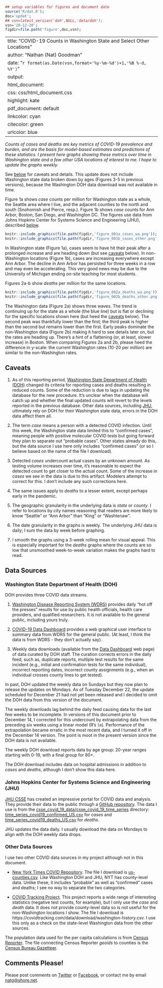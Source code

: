 ```r
## setup variables for figures and document date
source('R/dat.R');
doc='updat';
## vsn=latest_version('doh',NULL,'data/doh');
vsn='20-12-20';
figdir=file.path('figure',doc,vsn);
```
---
title: "COVID-19 Counts in Washington State and Select Other Locations"
author: "Nathan (Nat) Goodman"
date: "`r format(as.Date(vsn,format='%y-%m-%d')+1,'%B %-d, %Y')`"
output:
  html_document:
    css: css/html_document.css
    highlight: kate
  pdf_document: default
linkcolor: cyan
citecolor: green
urlcolor: blue
---

*Counts of cases and deaths are key metrics of COVID-19 prevalence and burden, and are the basis for model-based estimates and predictions of these statistics. I present here graphs showing these metrics over time in Washington state and a few other USA locations of interest to me. I hope to update the graphs weekly.*

See [below](#caveats) for caveats and details. This update does not include Washington state data broken down by ages (Figures 3-5 in previous versions), because the Washington DOH data download was not available in time.

Figure 1a shows *case* counts per million for Washington state as a whole, the Seattle area where I live, and the adjacent counties to the north and south (Snohomish and Pierce, resp.). Figure 1b shows *case* counts for Ann Arbor, Boston, San Diego, and Washington DC. The figures use data from Johns Hopkins Center for Systems Science and Engineering (JHU), described [below](#jhu).

```r
knitr::include_graphics(file.path(figdir,'figure_001a_cases_wa.png'));
knitr::include_graphics(file.path(figdir,'figure_001b_cases_other.png'));
```

In Washington state (Figure 1a), cases seem to have hit their peak after a prolonged increase and are heading down (but see [caveats](#caveats) below). In non-Washington locations (Figure 1b), cases are increasing everywhere except Ann Arbor. The decline in Ann Arbor has persisted for three weeks in a row and may even be accelerating. This very good news may be due to the University of Michigan ending on-site teaching for most students.

Figures 2a-b show *deaths* per million for the same locations.

```r
knitr::include_graphics(file.path(figdir,'figure_002a_deaths_wa.png'));
knitr::include_graphics(file.path(figdir,'figure_002b_deaths_other.png'));
```

The Washington data (Figure 2a) shows three waves. The trend is continuing up for the state as a whole (the blue line) but is flat or declining for the specific locations shown here (but heed the [caveats](#caveats) below). The second peak was thankfully lower than the first; the third peak is higher than the second but remains lower than the first. Early peaks dominate the non-Washington data (Figure 2b) making it hard to see details later on, but the rates are heading up. There's a hint of a flattening (or, at least, slower increase) in Boston. When comparing Figures 2a and 2b, please heed the difference in y-scale: the current Washington rates (10-20 per million) are similar to the non-Washington rates.

## Caveats {#caveats}

1. As of this reporting period, [Washington State Department of Health (DOH)](#doh) changed its criteria for reporting cases and deaths resulting in reduced counts. Some of the reduction is due to lags in updating the database for the new procedure. It's unclear when the database will catch up and whether the final updated counts will revert to the levels reported in the previous database. Other data sources, including [JHU](#jhu), ultimately rely on DOH for their Washington state data, errors in the DOH data affect them all.

2. The term *case* means a person with a detected COVID infection. Until this week, the Washington state data limited this to "confirmed cases", meaning people with positive molecular COVID tests but going forward they plan to separate out "probable cases". Other states already do this, but the data source I use here only includes "confirmed cases" (or so I believe based on the name of the file I download).

3. Detected *cases* undercount actual cases by an unknown amount. As testing volume increases over time, it's reasonable to expect the detected count to get closer to the actual count. Some of the increase in *cases* we see in the data is due to this artifact. Modelers attempt to correct for this. I don't include any such corrections here. 

4. The same issues apply to *deaths* to a lesser extent, except perhaps early in the pandemic.

5. The geographic granularity in the underlying data is *state* or *county*. I refer to locations by city names reasoning that readers are more likely to know "Seattle" or "Ann Arbor" than "King" or "Washtenaw".

6. The date granularity in the graphs is weekly. The underlying JHU data is daily; I sum the data by week before graphing.

7. I smooth the graphs using a 3-week rolling mean for visual appeal. This is especially important for the *deaths* graphs where the counts are so low that unsmoothed week-to-week variation makes the graphs hard to read.

## Data Sources

### Washington State Department of Health (DOH) {#doh}

DOH provides three COVID data streams. 

1. [Washington Disease Reporting System (WDRS)](https://www.doh.wa.gov/ForPublicHealthandHealthcareProviders/PublicHealthSystemResourcesandServices/WDRS) provides daily "hot off the presses" results for use by public health officials, health care providers, and qualified researchers. It is not available to the general public, including yours truly.

2. [COVID-19 Data Dashboard](https://www.doh.wa.gov/Emergencies/COVID19/DataDashboard) provides a web graphical user interface to summary data from WDRS for the general public. (At least, I think the data is from WDRS - they don't actually say). 

3. Weekly data downloads (available from the [Data Dashboard](https://www.doh.wa.gov/Emergencies/COVID19/DataDashboard) web page) of data curated by DOH staff. The curation corrects errors in the daily feed, such as, duplicate reports, multiple test results for the same incident (e.g., initial and confirmation tests for the same individual), incorrect reporting dates, incorrect county assignments (e.g., when an individual crosses county lines to get tested). 

In past, DOH updated the weekly data on Sundays but they now plan to release the updates on Mondays. As of Tuesday December 22, the update scheduled for December 21 had not yet been released and I decided to omit the DOH data from this version of the document.

The weekly downloads lag behind the daily feed causing data for the last few weeks to be incomplete. In versions of this document prior to December 14, I corrected for this undercount by extrapolating data from the preceding six weeks using a linear model (R's `lm`). Performance of the extrapolation became erratic in the most recent data, and I turned it off in the December 14 version. The point is moot in the present version since the DOH data is not available.

The weekly DOH download reports data by age group: 20-year ranges starting with 0-19, with a final group for 80+.

The DOH download includes data on hospital admissions in addition to *cases* and *deaths*, although I don't show this data here.

### Johns Hopkins Center for Systems Science and Engineering (JHU) {#jhu}

[JHU CSSE](https://systems.jhu.edu) has created an impressive portal for COVID data and analysis. They provide their data to the public through a [GitHub repository](https://github.com/CSSEGISandData/COVID-19/). The data I use is from the [csse_covid_19_data/csse_covid_19_time_series](https://github.com/CSSEGISandData/COVID-19/tree/master/csse_covid_19_data/csse_covid_19_time_series) directory: [time_series_covid19_confirmed_US.csv](https://raw.githubusercontent.com/CSSEGISandData/COVID-19/master/csse_covid_19_data/csse_covid_19_time_series/time_series_covid19_confirmed_US.csv) for *cases* and [time_series_covid19_deaths_US.csv](https://raw.githubusercontent.com/CSSEGISandData/COVID-19/master/csse_covid_19_data/csse_covid_19_time_series/time_series_covid19_deaths_US.csv) for *deaths*.

JHU updates the data daily. I usually download the data on Mondays to align with the DOH weekly data drops.

### Other Data Sources {#other_sources}

I use two other COVID data sources in my project although not in this document.

- [New York Times COVID Repository](https://github.com/nytimes/covid-19-data). The file I download is [us-counties.csv](https://raw.githubusercontent.com/nytimes/covid-19-data/master/us-counties.csv). Like Washington DOH and JHU, NYT has county-level data. Unlike these, it includes "probable" as well as "confirmed" cases and deaths; I see no way to separate the two categories.

- [COVID Tracking Project](https://covidtracking.com). This project reports a wide range of interesting statistics (negative test counts, for example), but I only use the *case* and *death* data. It does not provide county-level data so is not useful for the non-Washington locations I show. The file I download is https://covidtracking.com/data/download/washington-history.csv. I use this only as a check on the state-level Washington data from the other sources.

The population data used for the per capita calculations is from [Census Reporter](https://censusreporter.org). The file connecting Census Reporter *geoids* to counties is the [Census Bureau Gazetteer](https://www.census.gov/geographies/reference-files/time-series/geo/gazetteer-files.html).

## Comments Please!

Please post comments on [Twitter](https://twitter.com/gnatgoodman) or [Facebook](https://www.facebook.com/nathan.goodman.3367), or contact me by email [natg@shore.net](mailto:natg@shore.net).
